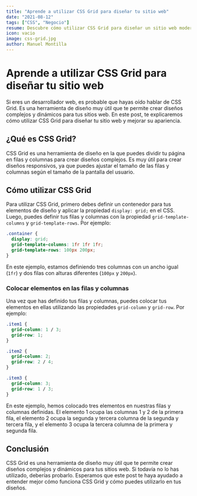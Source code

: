 --- 
title: "Aprende a utilizar CSS Grid para diseñar tu sitio web"
date: "2021-08-12"
tags: ["CSS", "Negocio"]
resume: Descubre cómo utilizar CSS Grid para diseñar un sitio web moderno y atractivo. 
icon: vacio 
image: css-grid.jpg 
author: Manuel Montilla 
---  

# Aprende a utilizar CSS Grid para diseñar tu sitio web

Si eres un desarrollador web, es probable que hayas oído hablar de CSS Grid. Es una herramienta de diseño muy útil que te permite crear diseños complejos y dinámicos para tus sitios web. En este post, te explicaremos cómo utilizar CSS Grid para diseñar tu sitio web y mejorar su apariencia.

## ¿Qué es CSS Grid?

CSS Grid es una herramienta de diseño en la que puedes dividir tu página en filas y columnas para crear diseños complejos. Es muy útil para crear diseños responsivos, ya que puedes ajustar el tamaño de las filas y columnas según el tamaño de la pantalla del usuario.

## Cómo utilizar CSS Grid

Para utilizar CSS Grid, primero debes definir un contenedor para tus elementos de diseño y aplicar la propiedad `display: grid;` en el CSS. Luego, puedes definir tus filas y columnas con la propiedad `grid-template-columns` y `grid-template-rows`. Por ejemplo:

```css
.container {
  display: grid;
  grid-template-columns: 1fr 1fr 1fr;
  grid-template-rows: 100px 200px;
}
```

En este ejemplo, estamos definiendo tres columnas con un ancho igual (`1fr`) y dos filas con alturas diferentes (`100px` y `200px`).

### Colocar elementos en las filas y columnas

Una vez que has definido tus filas y columnas, puedes colocar tus elementos en ellas utilizando las propiedades `grid-column` y `grid-row`. Por ejemplo:

```css
.item1 {
  grid-column: 1 / 3;
  grid-row: 1;
}

.item2 {
  grid-column: 2;
  grid-row: 2 / 4;
}

.item3 {
  grid-column: 3;
  grid-row: 1 / 3;
}
```

En este ejemplo, hemos colocado tres elementos en nuestras filas y columnas definidas. El elemento 1 ocupa las columnas 1 y 2 de la primera fila, el elemento 2 ocupa la segunda y tercera columna de la segunda y tercera fila, y el elemento 3 ocupa la tercera columna de la primera y segunda fila.

## Conclusión

CSS Grid es una herramienta de diseño muy útil que te permite crear diseños complejos y dinámicos para tus sitios web. Si todavía no lo has utilizado, deberías probarlo. Esperamos que este post te haya ayudado a entender mejor cómo funciona CSS Grid y cómo puedes utilizarlo en tus diseños.